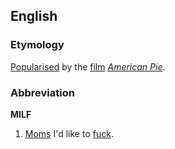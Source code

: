 ==English==
===Etymology===
[[Popularise]]d by the [[film]] ''[[w:American Pie_(movie)|American Pie]]''.

===Abbreviation===
'''MILF'''

#[[Mom]]s I'd like to [[fuck]].<!--plural or singular?-->